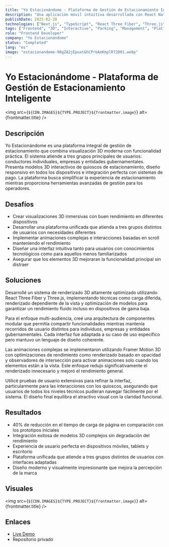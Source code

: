 ```yaml
---
title: "Yó Estacionándome - Plataforma de Gestión de Estacionamiento Inteligente"
description: "Una aplicación móvil intuitiva desarrollada con React Native para ayudar a los usuarios a encontrar y reservar espacios de estacionamiento."
publishDate: 2025-02-20
technologies: ["Next.js", "TypeScript", "React Three Fiber", "Three.js", "Tailwind CSS", "Framer Motion 3D"]
tags: ["Frontend", "3D", "Interactive", "Parking", "Management", "Platform"]
role: "Frontend Developer"
company: "Yo Estacionándome"
status: "Completed"
lang: "es"
image: "estacionandome-98gZA2jEpuatGhCPrbAeKmplR72D01.webp"
---
```



# Yo Estacionándome - Plataforma de Gestión de Estacionamiento Inteligente

<img src={`${CDN.IMAGES}${TYPE.PROJECT}${frontmatter.image}`} alt={frontmatter.title} />

## Descripción
Yo Estacionándome es una plataforma integral de gestión de estacionamiento que combina visualización 3D moderna con funcionalidad práctica. El sistema atiende a tres grupos principales de usuarios: conductores individuales, empresas y entidades gubernamentales. Presenta modelos 3D interactivos de quioscos de estacionamiento, diseño responsivo en todos los dispositivos e integración perfecta con sistemas de pago. La plataforma busca simplificar la experiencia de estacionamiento mientras proporciona herramientas avanzadas de gestión para los operadores.

## Desafíos
- Crear visualizaciones 3D inmersivas con buen rendimiento en diferentes dispositivos
- Desarrollar una plataforma unificada que atienda a tres grupos distintos de usuarios con necesidades diferentes
- Implementar animaciones complejas e interacciones basadas en scroll manteniendo el rendimiento
- Diseñar una interfaz intuitiva tanto para usuarios con conocimientos tecnológicos como para aquellos menos familiarizados
- Asegurar que los elementos 3D mejoraran la funcionalidad principal sin distraer

## Soluciones
Desarrollé un sistema de renderizado 3D altamente optimizado utilizando React Three Fiber y Three.js, implementando técnicas como carga diferida, renderizado dependiente de la vista y optimización de modelos para garantizar un rendimiento fluido incluso en dispositivos de gama baja.

Para el enfoque multi-audiencia, creé una arquitectura de componentes modular que permitía compartir funcionalidades mientras mantenía recorridos de usuario distintos para individuos, empresas y entidades gubernamentales. Cada interfaz fue adaptada a su caso de uso específico pero mantuvo un lenguaje de diseño coherente.

Las animaciones complejas se implementaron utilizando Framer Motion 3D con optimizaciones de rendimiento como renderizado basado en opacidad y observadores de intersección para activar animaciones solo cuando los elementos están a la vista. Este enfoque redujo significativamente el renderizado innecesario y mejoró el rendimiento general.

Utilicé pruebas de usuario extensivas para refinar la interfaz, particularmente para las interacciones con los quioscos, asegurando que usuarios de todos los niveles técnicos pudieran navegar fácilmente por el sistema. El diseño final equilibra el atractivo visual con la claridad funcional.

## Resultados
- 40% de reducción en el tiempo de carga de página en comparación con los prototipos iniciales
- Integración exitosa de modelos 3D complejos sin degradación del rendimiento
- Experiencia de usuario perfecta en dispositivos móviles, tablets y escritorio
- Plataforma unificada que atiende a tres grupos distintos de usuarios con interfaces adaptadas
- Diseño moderno y visualmente impresionante que mejora la percepción de la marca

## Visuales
<img src={`${CDN.IMAGES}${TYPE.PROJECT}${frontmatter.image}`} alt={frontmatter.title} />

## Enlaces
- <a href="https://yo-estacionandome-dev.vercel.app/" target="_blank">
    Live Demo
  </a>
- Repositorio privado